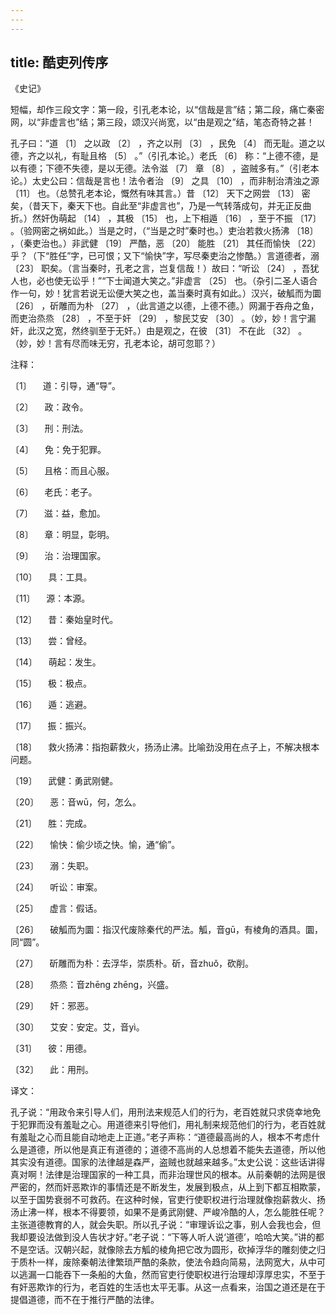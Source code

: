 ```yaml
---
---
---
```

title: 酷吏列传序
---




《史记》





短幅，却作三段文字：第一段，引孔老本论，以“信哉是言”结；第二段，痛亡秦密网，以“非虚言也”结；第三段，颂汉兴尚宽，以“由是观之”结，笔态奇特之甚！





孔子曰：“道 〔1〕 之以政 〔2〕 ，齐之以刑 〔3〕 ，民免 〔4〕 而无耻。道之以德，齐之以礼，有耻且格 〔5〕 。”（引孔本论。）老氏 〔6〕 称：“上德不德，是以有德；下德不失德，是以无德。法令滋 〔7〕 章 〔8〕 ，盗贼多有。”（引老本论。）太史公曰：信哉是言也！法令者治 〔9〕 之具 〔10〕 ，而非制治清浊之源 〔11〕 也。（总赞孔老本论，慨然有味其言。）昔 〔12〕 天下之网尝 〔13〕 密矣，（昔天下，秦天下也。自此至“非虚言也”，乃是一气转落成句，并无正反曲折。）然奸伪萌起 〔14〕 ，其极 〔15〕 也，上下相遁 〔16〕 ，至于不振 〔17〕 。（验网密之祸如此。）当是之时，（“当是之时”秦时也。）吏治若救火扬沸 〔18〕 ，（秦吏治也。）非武健 〔19〕 严酷，恶 〔20〕 能胜 〔21〕 其任而愉快 〔22〕 乎？（下“胜任”字，已可恨；又下“愉快”字，写尽秦吏治之惨酷。）言道德者，溺 〔23〕 职矣。（言当秦时，孔老之言，岂复信哉！）故曰：“听讼 〔24〕 ，吾犹人也，必也使无讼乎！”“下士闻道大笑之。”非虚言 〔25〕 也。（杂引二圣人语合作一句，妙！犹言若说无讼便大笑之也，盖当秦时真有如此。）汉兴，破觚而为圜 〔26〕 ，斫雕而为朴 〔27〕 ，（此言道之以德，上德不德。）网漏于吞舟之鱼，而吏治烝烝 〔28〕 ，不至于奸 〔29〕 ，黎民艾安 〔30〕 。（妙，妙！言宁漏奸，此汉之宽，然终驯至于无奸。）由是观之，在彼 〔31〕 不在此 〔32〕 。（妙，妙！言有尽而味无穷，孔老本论，胡可忽耶？）

注释：

〔1〕 　道：引导，通“导”。

〔2〕 　政：政令。

〔3〕 　刑：刑法。

〔4〕 　免：免于犯罪。

〔5〕 　且格：而且心服。

〔6〕 　老氏：老子。

〔7〕 　滋：益，愈加。

〔8〕 　章：明显，彰明。

〔9〕 　治：治理国家。

〔10〕 　具：工具。

〔11〕 　源：本源。

〔12〕 　昔：秦始皇时代。

〔13〕 　尝：曾经。

〔14〕 　萌起：发生。

〔15〕 　极：极点。

〔16〕 　遁：逃避。

〔17〕 　振：振兴。

〔18〕 　救火扬沸：指抱薪救火，扬汤止沸。比喻劲没用在点子上，不解决根本问题。

〔19〕 　武健：勇武刚健。

〔20〕 　恶：音wū，何，怎么。

〔21〕 　胜：完成。

〔22〕 　愉快：偷少顷之快。愉，通“偷”。

〔23〕 　溺：失职。

〔24〕 　听讼：审案。

〔25〕 　虚言：假话。

〔26〕 　破觚而为圜：指汉代废除秦代的严法。觚，音gū，有棱角的酒具。圜，同“圆”。

〔27〕 　斫雕而为朴：去浮华，崇质朴。斫，音zhuǒ，砍削。

〔28〕 　烝烝：音zhēng zhēng，兴盛。

〔29〕 　奸：邪恶。

〔30〕 　艾安：安定。艾，音yì。

〔31〕 　彼：用德。

〔32〕 　此：用刑。

译文：

孔子说：“用政令来引导人们，用刑法来规范人们的行为，老百姓就只求侥幸地免于犯罪而没有羞耻之心。用道德来引导他们，用礼制来规范他们的行为，老百姓就有羞耻之心而且能自动地走上正道。”老子声称：“道德最高尚的人，根本不考虑什么是道德，所以他是真正有道德的；道德不高尚的人总想着不能失去道德，所以他其实没有道德。国家的法律越是森严，盗贼也就越来越多。”太史公说：这些话讲得真对啊！法律是治理国家的一种工具，而非治理世风的根本。从前秦朝的法网是很严密的，然而奸恶欺诈的事情还是不断发生，发展到极点，从上到下都互相欺蒙，以至于国势衰弱不可救药。在这种时候，官吏行使职权进行治理就像抱薪救火、扬汤止沸一样，根本不得要领，如果不是勇武刚健、严峻冷酷的人，怎么能胜任呢？主张道德教育的人，就会失职。所以孔子说：“审理诉讼之事，别人会我也会，但我却要设法做到没人告状才好。”老子说：“下等人听人说‘道德’，哈哈大笑。”讲的都不是空话。汉朝兴起，就像除去方觚的棱角把它改为圆形，砍掉浮华的雕刻使之归于质朴一样，废除秦朝法律繁琐严酷的条款，使法令趋向简易，法网宽大，从中可以逃漏一口能吞下一条船的大鱼，然而官吏行使职权进行治理却淳厚忠实，不至于有奸恶欺诈的行为，老百姓的生活也太平无事。从这一点看来，治国之道还是在于提倡道德，而不在于推行严酷的法律。